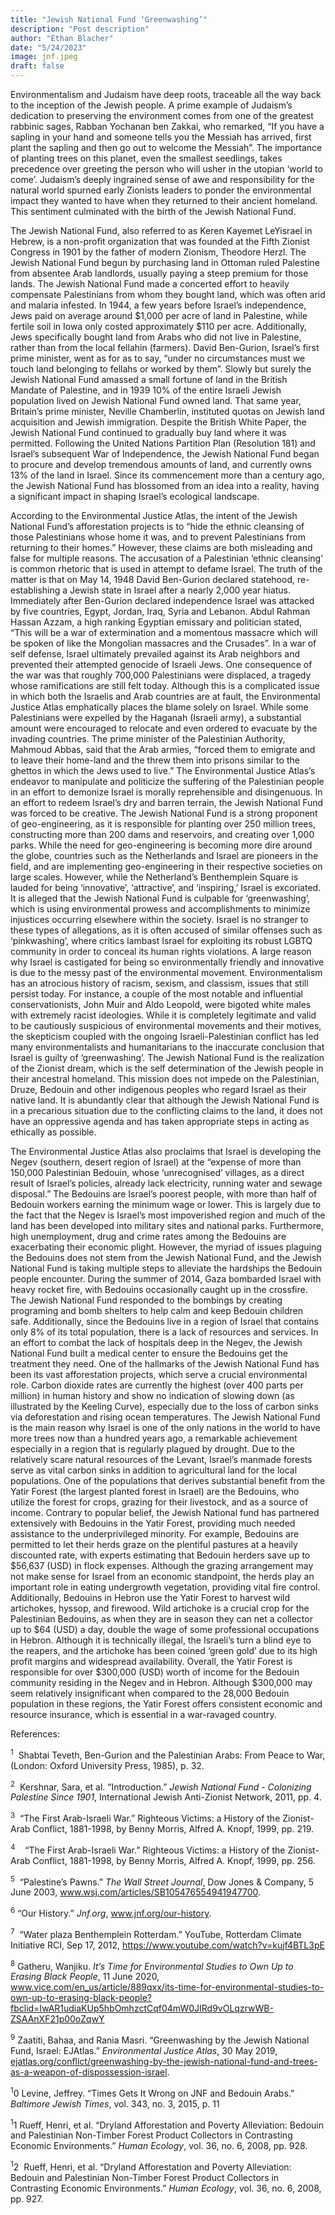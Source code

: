 ```yaml
---
title: "Jewish National Fund ‘Greenwashing’"
description: "Post description"
author: "Ethan Blacher"
date: "5/24/2023"
image: jnf.jpeg
draft: false
---
```


Environmentalism and Judaism have deep roots, traceable all the way back to the inception of the Jewish people. A prime example of Judaism's dedication to preserving the environment comes from one of the greatest rabbinic sages, Rabban Yochanan ben Zakkai, who remarked, "If you have a sapling in your hand and someone tells you the Messiah has arrived, first plant the sapling and then go out to welcome the Messiah". The importance of planting trees on this planet, even the smallest seedlings, takes precedence over greeting the person who will usher in the utopian 'world to come'. Judaism's deeply ingrained sense of awe and responsibility for the natural world spurned early Zionists leaders to ponder the environmental impact they wanted to have when they returned to their ancient homeland. This sentiment culminated with the birth of the Jewish National Fund. 

The Jewish National Fund, also referred to as Keren Kayemet LeYisrael in Hebrew, is a non-profit organization that was founded at the Fifth Zionist Congress in 1901 by the father of modern Zionism, Theodore Herzl. The Jewish National Fund begun by purchasing land in Ottoman ruled Palestine from absentee Arab landlords, usually paying a steep premium for those lands. The Jewish National Fund made a concerted effort to heavily compensate Palestinians from whom they bought land, which was often arid and malaria infested. In 1944, a few years before Israel's independence, Jews paid on average around \$1,000 per acre of land in Palestine, while fertile soil in Iowa only costed approximately \$110 per acre. Additionally, Jews specifically bought land from Arabs who did not live in Palestine, rather than from the local fellahin (farmers). David Ben-Gurion, Israel's first prime minister, went as for as to say, "under no circumstances must we touch land belonging to fellahs or worked by them". Slowly but surely the Jewish National Fund amassed a small fortune of land in the British Mandate of Palestine, and in 1939 10% of the entire Israeli Jewish population lived on Jewish National Fund owned land. That same year, Britain's prime minister, Neville Chamberlin, instituted quotas on Jewish land acquisition and Jewish immigration. Despite the British White Paper, the Jewish National Fund continued to gradually buy land where it was permitted. Following the United Nations Partition Plan (Resolution 181) and Israel's subsequent War of Independence, the Jewish National Fund began to procure and develop tremendous amounts of land, and currently owns 13% of the land in Israel. Since its commencement more than a century ago, the Jewish National Fund has blossomed from an idea into a reality, having a significant impact in shaping Israel's ecological landscape.

According to the Environmental Justice Atlas, the intent of the Jewish National Fund's afforestation projects is to "hide the ethnic cleansing of those Palestinians whose home it was, and to prevent Palestinians from returning to their homes." However, these claims are both misleading and false for multiple reasons. The accusation of a Palestinian 'ethnic cleansing' is common rhetoric that is used in attempt to defame Israel. The truth of the matter is that on May 14, 1948 David Ben-Gurion declared statehood, re-establishing a Jewish state in Israel after a nearly 2,000 year hiatus. Immediately after Ben-Gurion declared independence Israel was attacked by five countries, Egypt, Jordan, Iraq, Syria and Lebanon. Abdul Rahman Hassan Azzam, a high ranking Egyptian emissary and politician stated, "This will be a war of extermination and a momentous massacre which will be spoken of like the Mongolian massacres and the Crusades". In a war of self defense, Israel ultimately prevailed against its Arab neighbors and prevented their attempted genocide of Israeli Jews. One consequence of the war was that roughly 700,000 Palestinians were displaced, a tragedy whose ramifications are still felt today. Although this is a complicated issue in which both the Israelis and Arab countries are at fault, the Environmental Justice Atlas emphatically places the blame solely on Israel. While some Palestinians were expelled by the Haganah (Israeli army), a substantial amount were encouraged to relocate and even ordered to evacuate by the invading countries. The prime minister of the Palestinian Authority, Mahmoud Abbas, said that the Arab armies, "forced them to emigrate and to leave their home-land and the threw them into prisons similar to the ghettos in which the Jews used to live." The Environmental Justice Atlas's endeavor to manipulate and politicize the suffering of the Palestinian people in an effort to demonize Israel is morally reprehensible and disingenuous. 
 In an effort to redeem Israel's dry and barren terrain, the Jewish National Fund was forced to be creative. The Jewish National Fund is a strong proponent of geo-engineering, as it is responsible for planting over 250 million trees, constructing more than 200 dams and reservoirs, and creating over 1,000 parks. While the need for geo-engineering is becoming more dire around the globe, countries such as the Netherlands and Israel are pioneers in the field, and are implementing geo-engineering in their respective societies on large scales. However, while the Netherland's Benthemplein Square is lauded for being 'innovative', 'attractive', and 'inspiring,' Israel is excoriated. It is alleged that the Jewish National Fund is culpable for 'greenwashing', which is using environmental prowess and accomplishments to minimize injustices occurring elsewhere within the society. Israel is no stranger to these types of allegations, as it is often accused of similar offenses such as 'pinkwashing', where critics lambast Israel for exploiting its robust LGBTQ community in order to conceal its human rights violations. A large reason why Israel is castigated for being so environmentally friendly and innovative is due to the messy past of the environmental movement. Environmentalism has an atrocious history of racism, sexism, and classism, issues that still persist today. For instance, a couple of the most notable and influential conservationists, John Muir and Aldo Leopold, were bigoted white males with extremely racist ideologies. While it is completely legitimate and valid to be cautiously suspicious of environmental movements and their motives, the skepticism coupled with the ongoing Israeli-Palestinian conflict has led many environmentalists and humanitarians to the inaccurate conclusion that Israel is guilty of 'greenwashing'. The Jewish National Fund is the realization of the Zionist dream, which is the self determination of the Jewish people in their ancestral homeland. This mission does not impede on the Palestinian, Druze, Bedouin and other indigenous peoples who regard Israel as their native land. It is abundantly clear that although the Jewish National Fund is in a precarious situation due to the conflicting claims to the land, it does not have an oppressive agenda and has taken appropriate steps in acting as ethically as possible.

The Environmental Justice Atlas also proclaims that Israel is developing the Negev (southern, desert region of Israel) at the "expense of more than 150,000 Palestinian Bedouin, whose 'unrecognised' villages, as a direct result of Israel's policies, already lack electricity, running water and sewage disposal." The Bedouins are Israel's poorest people, with more than half of Bedouin workers earning the minimum wage or lower. This is largely due to the fact that the Negev is Israel's most impoverished region and much of the land has been developed into military sites and national parks. Furthermore, high unemployment, drug and crime rates among the Bedouins are exacerbating their economic plight. However, the myriad of issues plaguing the Bedouins does not stem from the Jewish National Fund, and the Jewish National Fund is taking multiple steps to alleviate the hardships the Bedouin people encounter. During the summer of 2014, Gaza bombarded Israel with heavy rocket fire, with Bedouins occasionally caught up in the crossfire. The Jewish National Fund responded to the bombings by creating programing and bomb shelters to help calm and keep Bedouin children safe. Additionally, since the Bedouins live in a region of Israel that contains only 8% of its total population, there is a lack of resources and services. In an effort to combat the lack of hospitals deep in the Negev, the Jewish National Fund built a medical center to ensure the Bedouins get the treatment they need. 
 One of the hallmarks of the Jewish National Fund has been its vast afforestation projects, which serve a crucial environmental role. Carbon dioxide rates are currently the highest (over 400 parts per million) in human history and show no indication of slowing down (as illustrated by the Keeling Curve), especially due to the loss of carbon sinks via deforestation and rising ocean temperatures. The Jewish National Fund is the main reason why Israel is one of the only nations in the world to have more trees now than a hundred years ago, a remarkable achievement especially in a region that is regularly plagued by drought. Due to the relatively scare natural resources of the Levant, Israel's manmade forests serve as vital carbon sinks in addition to agricultural land for the local populations. One of the populations that derives substantial benefit from the Yatir Forest (the largest planted forest in Israel) are the Bedouins, who utilize the forest for crops, grazing for their livestock, and as a source of income. Contrary to popular belief, the Jewish National fund has partnered extensively with Bedouins in the Yatir Forest, providing much needed assistance to the underprivileged minority. For example, Bedouins are permitted to let their herds graze on the plentiful pastures at a heavily discounted rate, with experts estimating that Bedouin herders save up to \$56,637 (USD) in flock expenses. Although the grazing arrangement may not make sense for Israel from an economic standpoint, the herds play an important role in eating undergrowth vegetation, providing vital fire control. Additionally, Bedouins in Hebron use the Yatir Forest to harvest wild artichokes, hyssop, and firewood. Wild artichoke is a crucial crop for the Palestinian Bedouins, as when they are in season they can net a collector up to \$64 (USD) a day, double the wage of some professional occupations in Hebron. Although it is technically illegal, the Israeli's turn a blind eye to the reapers, and the artichoke has been coined 'green gold' due to its high profit margins and widespread availability. Overall, the Yatir Forest is responsible for over \$300,000 (USD) worth of income for the Bedouin community residing in the Negev and in Hebron. Although \$300,000 may seem relatively insignificant when compared to the 28,000 Bedouin population in these regions, the Yatir Forest offers consistent economic and resource insurance, which is essential in a war-ravaged country.

References:

^1^  Shabtai Teveth, Ben-Gurion and the Palestinian Arabs: From Peace to War, (London: Oxford University Press, 1985), p. 32.

^2^  Kershnar, Sara, et al. "Introduction." *Jewish National Fund - Colonizing Palestine Since 1901*, International Jewish Anti-Zionist Network, 2011, pp. 4.

^3^  "The First Arab-Israeli War." Righteous Victims: a History of the Zionist-Arab Conflict, 1881-1998, by Benny Morris, Alfred A. Knopf, 1999, pp. 219.

^4^    "The First Arab-Israeli War." Righteous Victims: a History of the Zionist-Arab Conflict, 1881-1998, by Benny Morris, Alfred A. Knopf, 1999, pp. 256.

^5^  "Palestine's Pawns." *The Wall Street Journal*, Dow Jones & Company, 5 June 2003, [www.wsj.com/articles/SB105476554941947700](http://www.wsj.com/articles/SB105476554941947700).

^6^ "Our History." *Jnf.org*, [www.jnf.org/our-history](http://www.jnf.org/our-history).

^7^  "Water plaza Benthemplein Rotterdam." YouTube, Rotterdam Climate Initiative RCI, Sep 17, 2012, <https://www.youtube.com/watch?v=kujf4BTL3pE>

^8^ Gatheru, Wanjiku. *It's Time for Environmental Studies to Own Up to Erasing Black People*, 11 June 2020, [www.vice.com/en_us/article/889qxx/its-time-for-environmental-studies-to-own-up-to-erasing-black-people?fbclid=IwAR1udiaKUp5hbOmhzctCqf04mW0JIRd9vOLqzrwWB-ZSAAnXF21p00oZqwY](http://www.vice.com/en_us/article/889qxx/its-time-for-environmental-studies-to-own-up-to-erasing-black-people?fbclid=IwAR1udiaKUp5hbOmhzctCqf04mW0JIRd9vOLqzrwWB-ZSAAnXF21p00oZqwY)

^9^ Zaatiti, Bahaa, and Rania Masri. "Greenwashing by the Jewish National Fund, Israel: EJAtlas." *Environmental Justice Atlas*, 30 May 2019, [ejatlas.org/conflict/greenwashing-by-the-jewish-national-fund-and-trees-as-a-weapon-of-dispossession-israel](http://ejatlas.org/conflict/greenwashing-by-the-jewish-national-fund-and-trees-as-a-weapon-of-dispossession-israel).

^1^0 Levine, Jeffrey. "Times Gets It Wrong on JNF and Bedouin Arabs." *Baltimore Jewish Times*, vol. 343, no. 3, 2015, p. 11

^1^1 Rueff, Henri, et al. "Dryland Afforestation and Poverty Alleviation: Bedouin and Palestinian Non-Timber Forest Product Collectors in Contrasting Economic Environments." *Human Ecology*, vol. 36, no. 6, 2008, pp. 928.

^1^2  Rueff, Henri, et al. "Dryland Afforestation and Poverty Alleviation: Bedouin and Palestinian Non-Timber Forest Product Collectors in Contrasting Economic Environments." *Human Ecology*, vol. 36, no. 6, 2008, pp. 927.
